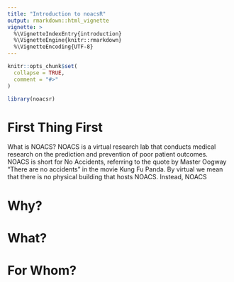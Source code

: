 ```yaml
---
title: "Introduction to noacsR"
output: rmarkdown::html_vignette
vignette: >
  %\VignetteIndexEntry{introduction}
  %\VignetteEngine{knitr::rmarkdown}
  %\VignetteEncoding{UTF-8}
---
```


```r
knitr::opts_chunk$set(
  collapse = TRUE,
  comment = "#>"
)
```

```r
library(noacsr)
```

# First Thing First
What is NOACS? NOACS is a virtual research lab that conducts medical research on the prediction and prevention of poor patient outcomes. NOACS is short for No Accidents, referring to the quote by Master Oogway "There are no accidents" in the movie Kung Fu Panda. By virtual we mean that there is no physical building that hosts NOACS. Instead, NOACS 

# Why?



# What? 

# For Whom?
